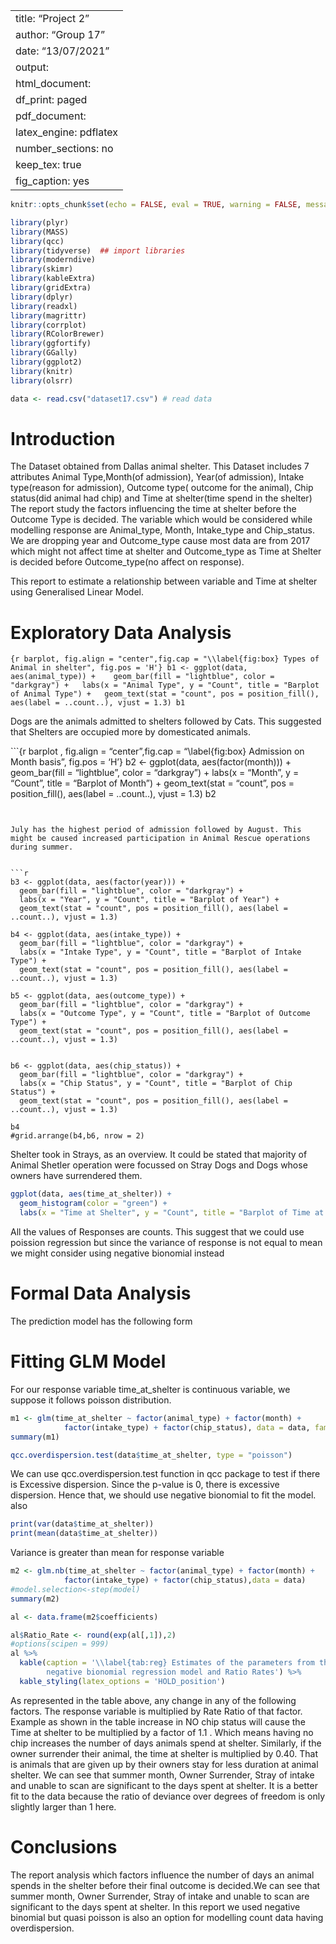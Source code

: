 
---
title: "Project 2"
author: "Group 17"
date: "13/07/2021"
output:
  html_document:
    df_print: paged
  pdf_document:
    latex_engine: pdflatex
    number_sections: no
    keep_tex: true
fig_caption: yes
---


```r
knitr::opts_chunk$set(echo = FALSE, eval = TRUE, warning = FALSE, message = FALSE, comment = NA)
```

```r
library(plyr)
library(MASS)
library(qcc)
library(tidyverse)  ## import libraries
library(moderndive)
library(skimr)
library(kableExtra)
library(gridExtra)
library(dplyr)
library(readxl)
library(magrittr)
library(corrplot)
library(RColorBrewer)
library(ggfortify)
library(GGally)
library(ggplot2)
library(knitr)
library(olsrr)
```

```r
data <- read.csv("dataset17.csv") # read data

```
# Introduction {#sec:Intro}

The Dataset obtained from Dallas animal shelter. This Dataset includes 7 attributes Animal Type,Month(of admission), Year(of admission), Intake type(reason for admission), Outcome type( outcome for the animal), Chip status(did animal had chip) and Time at shelter(time spend in the shelter)
The report study the factors influencing the time at shelter before the Outcome Type is decided. The variable which would be considered while modelling response are Animal_type, Month, Intake_type and Chip_status. We are dropping year and Outcome_type cause most data are from 2017 which might not affect time at shelter and Outcome_type as Time at Shelter is decided before Outcome_type(no affect on response).

This report to estimate a relationship between variable and Time at shelter using Generalised Linear Model. 

# Exploratory Data Analysis {#sec:EDA}

```{r barplot, fig.align = "center",fig.cap = "\\label{fig:box} Types of Animal in shelter", fig.pos = 'H'}
b1 <- ggplot(data, aes(animal_type)) + 
  geom_bar(fill = "lightblue", color = "darkgray") +
  labs(x = "Animal Type", y = "Count", title = "Barplot of Animal Type") +
  geom_text(stat = "count", pos = position_fill(), aes(label = ..count..), vjust = 1.3)
b1
```

Dogs are the animals admitted to shelters followed by Cats. This suggested that Shelters are occupied more by domesticated animals.




```{r barplot , fig.align = "center",fig.cap = "\\label{fig:box} Admission on Month basis", fig.pos = 'H'}
b2 <- ggplot(data, aes(factor(month))) + 
  geom_bar(fill = "lightblue", color = "darkgray") +
  labs(x = "Month", y = "Count", title = "Barplot of Month") +
  geom_text(stat = "count", pos = position_fill(), aes(label = ..count..), vjust = 1.3)
b2

```


July has the highest period of admission followed by August. This might be caused increased participation in Animal Rescue operations during summer.


```r
b3 <- ggplot(data, aes(factor(year))) + 
  geom_bar(fill = "lightblue", color = "darkgray") +
  labs(x = "Year", y = "Count", title = "Barplot of Year") +
  geom_text(stat = "count", pos = position_fill(), aes(label = ..count..), vjust = 1.3)

b4 <- ggplot(data, aes(intake_type)) + 
  geom_bar(fill = "lightblue", color = "darkgray") +
  labs(x = "Intake Type", y = "Count", title = "Barplot of Intake Type") +
  geom_text(stat = "count", pos = position_fill(), aes(label = ..count..), vjust = 1.3)

b5 <- ggplot(data, aes(outcome_type)) + 
  geom_bar(fill = "lightblue", color = "darkgray") +
  labs(x = "Outcome Type", y = "Count", title = "Barplot of Outcome Type") +
  geom_text(stat = "count", pos = position_fill(), aes(label = ..count..), vjust = 1.3)


b6 <- ggplot(data, aes(chip_status)) + 
  geom_bar(fill = "lightblue", color = "darkgray") +
  labs(x = "Chip Status", y = "Count", title = "Barplot of Chip Status") +
  geom_text(stat = "count", pos = position_fill(), aes(label = ..count..), vjust = 1.3)

b4
#grid.arrange(b4,b6, nrow = 2)
```


Shelter took in Strays, as an overview. It could be stated that majority of Animal Shetler operation were focussed on Stray Dogs and Dogs whose owners have surrendered them.



```r
ggplot(data, aes(time_at_shelter)) + 
  geom_histogram(color = "green") +
  labs(x = "Time at Shelter", y = "Count", title = "Barplot of Time at Shelter")
```

All the values of Responses are counts. This suggest that we could use poission regression but since the variance of response is not equal to mean we might consider using negative bionomial instead


# Formal Data Analysis {#sec:FDA}
The prediction model has the following form 

# Fitting GLM Model
For our response variable time_at_shelter is continuous variable, we suppose it follows poisson distribution.

```r
m1 <- glm(time_at_shelter ~ factor(animal_type) + factor(month) +
            factor(intake_type) + factor(chip_status), data = data, family =poisson())
summary(m1)

qcc.overdispersion.test(data$time_at_shelter, type = "poisson")
```
We can use qcc.overdispersion.test function in qcc package to test if there is Excessive dispersion. Since the p-value is 0, there is excessive dispersion. Hence that, we should use negative bionomial to fit the model.
also 
```r
print(var(data$time_at_shelter))
print(mean(data$time_at_shelter))

```
Variance is greater than mean for response variable


```r

m2 <- glm.nb(time_at_shelter ~ factor(animal_type) + factor(month) +
            factor(intake_type) + factor(chip_status),data = data)
#model.selection<-step(model)
summary(m2)

al <- data.frame(m2$coefficients)

al$Ratio_Rate <- round(exp(al[,1]),2)
#options(scipen = 999)
al %>%
  kable(caption = '\\label{tab:reg} Estimates of the parameters from the fitted
        negative bionomial regression model and Ratio Rates') %>%
  kable_styling(latex_options = 'HOLD_position')
```

As represented in the table above, any change in any of the following factors. The response variable is multiplied by Rate Ratio of that factor. Example as shown in the table increase in NO chip status will cause the Time at shelter to be multiplied by a factor of 1.1 . Which means having no chip increases the number of days animals spend at shelter.
Similarly, if the owner surrender their animal, the time at shelter is multiplied by 0.40. That is animals that are given up by their owners stay for less duration at animal shelter.
We can see that summer month, Owner Surrender, Stray of intake and unable to scan  are significant to the days spent at shelter. It is a better fit to the data because the ratio of deviance over degrees of freedom is only slightly larger than 1 here.

# Conclusions { #sec:Conc }

The report analysis which factors influence the number of days an animal spends in the shelter before their final outcome is decided.We can see that summer month, Owner Surrender, Stray of intake and unable to scan  are significant to the days spent at shelter. In this report we used negative binomial but quasi poisson is also an option for modelling count data having overdispersion.


